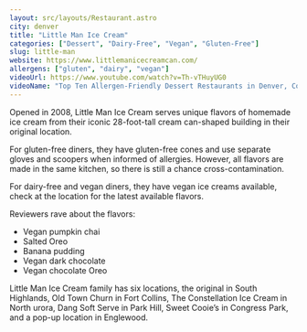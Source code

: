 ```yaml
---
layout: src/layouts/Restaurant.astro
city: denver
title: "Little Man Ice Cream"
categories: ["Dessert", "Dairy-Free", "Vegan", "Gluten-Free"]
slug: little-man
website: https://www.littlemanicecreamcan.com/
allergens: ["gluten", "dairy", "vegan"]
videoUrl: https://www.youtube.com/watch?v=Th-vTHuyUG0
videoName: "Top Ten Allergen-Friendly Dessert Restaurants in Denver, Colorado"
---
```


Opened in 2008, Little Man Ice Cream serves unique flavors of homemade ice cream from their iconic 28-foot-tall cream can-shaped building in their original location. 

For gluten-free diners, they have gluten-free cones and use separate gloves and scoopers when informed of allergies. However, all flavors are made in the same kitchen, so there is still a chance cross-contamination.

For dairy-free and vegan diners, they have vegan ice creams available, check at the location for the latest available flavors.

Reviewers rave about the flavors:
* Vegan pumpkin chai
* Salted Oreo
* Banana pudding
* Vegan dark chocolate
* Vegan chocolate Oreo

Little Man Ice Cream family has six locations, the original in South Highlands, Old Town Churn in Fort Collins, The Constellation Ice Cream in North urora, Dang Soft Serve in Park Hill, Sweet Cooie’s in Congress Park, and a pop-up location in Englewood.
